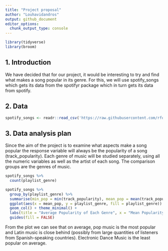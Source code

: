```yaml
---
title: "Project proposal"
author: "Louhavidandros"
output: github_document
editor_options: 
  chunk_output_type: console
---
```


```r
library(tidyverse)
library(broom)
```

## 1. Introduction

We have decided that for our project, it would be interesting to try and find what makes a song popular in its genre. For this, we will use spotify_songs which gets its data from the spotifyr package which in turn gets its data from spotify.

## 2. Data
```r
spotify_songs <- readr::read_csv('https://raw.githubusercontent.com/rfordatascience/tidytuesday/master/data/2020/2020-01-21/spotify_songs.csv')
```



## 3. Data analysis plan

Since the aim of the project is to examine what aspects make a song popular the response variable will always be the popularity of a song (track_popularity). Each genre of music will be studied separately, using all the numeric variables as well as the artist of each song. The comparison groups are the genres of music.

```r
spotify_songs %>%
  count(playlist_genre)
```

```r
spotify_songs %>%
  group_by(playlist_genre) %>%
  summarise(min_pop = min(track_popularity), mean_pop = mean(track_popularity), max_pop = max(track_popularity)) %>%
  ggplot(aes(x = mean_pop, y = playlist_genre, fill = playlist_genre)) + 
  geom_col() + theme_minimal() + 
  labs(title = "Average Popularity of Each Genre", x = "Mean Popularity", y = NULL) +
  guides(fill = FALSE)
```

From the plot we can see that on average, pop music is the most popular and Latin music is close behind (possibly from large quantities of listeners from Spanish-speaking countries). Electronic Dance Music is the least popular on average.

